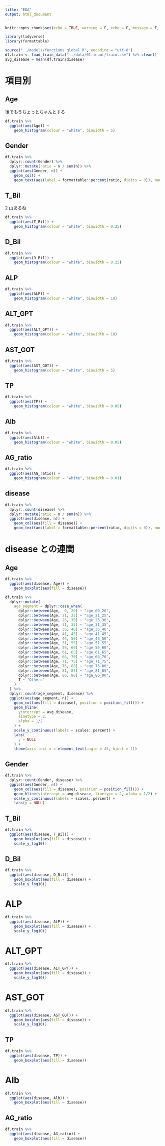 ```yaml
---
title: "EDA"
output: html_document
---
```


```r
knitr::opts_chunk$set(echo = TRUE, warning = F, echo = F, message = F, fig.align = "center", fig.width = 7, fig.height = 4)

library(tidyverse)
library(formattable)
```

```r
source("../models/functions_global.R", encoding = "utf-8")
df.train <- load_train_data("../data/01.input/train.csv") %>% clean()
avg_disease = mean(df.train$disease)
```


# 項目別

## Age

後でもうちょっとちゃんとする

```r
df.train %>%
  ggplot(aes(Age)) +
    geom_histogram(colour = "white", binwidth = 5)
```

## Gender

```r
df.train %>%
  dplyr::count(Gender) %>%
  dplyr::mutate(ratio = n / sum(n)) %>%
  ggplot(aes(Gender, n)) +
    geom_col() +
    geom_text(aes(label = formattable::percent(ratio, digits = 0)), nudge_y = 15)
```

## T_Bil

2 山あるね

```r
df.train %>%
  ggplot(aes(T_Bil)) +
    geom_histogram(colour = "white", binwidth = 0.25)
```

## D_Bil

```r
df.train %>%
  ggplot(aes(D_Bil)) +
    geom_histogram(colour = "white", binwidth = 0.25)
```

## ALP

```r
df.train %>%
  ggplot(aes(ALP)) +
    geom_histogram(colour = "white", binwidth = 10)
```

## ALT_GPT

```r
df.train %>%
  ggplot(aes(ALT_GPT)) +
    geom_histogram(colour = "white", binwidth = 10)
```


## AST_GOT

```r
df.train %>%
  ggplot(aes(AST_GOT)) +
    geom_histogram(colour = "white", binwidth = 5)
```


## TP

```r
df.train %>%
  ggplot(aes(TP)) +
    geom_histogram(colour = "white", binwidth = 0.05)
```


## Alb

```r
df.train %>%
  ggplot(aes(Alb)) +
    geom_histogram(colour = "white", binwidth = 0.05)
```


## AG_ratio

```r
df.train %>%
  ggplot(aes(AG_ratio)) +
    geom_histogram(colour = "white", binwidth = 0.01)
```

## disease

```r
df.train %>%
  dplyr::count(disease) %>%
  dplyr::mutate(ratio = n / sum(n)) %>%
  ggplot(aes(disease, n)) +
    geom_col(aes(fill = disease)) +
    geom_text(aes(label = formattable::percent(ratio, digits = 0)), nudge_y = 15)
```


# disease との連関

## Age

```r
df.train %>%
  ggplot(aes(disease, Age)) +
    geom_boxplot(aes(fill = disease))
```

```r
df.train %>%
  dplyr::mutate(
    age_segment = dplyr::case_when(
      dplyr::between(Age,  0, 20) ~ "age_00_20",
      dplyr::between(Age, 21, 25) ~ "age_21_25",
      dplyr::between(Age, 26, 30) ~ "age_26_30",
      dplyr::between(Age, 31, 35) ~ "age_31_35",
      dplyr::between(Age, 36, 40) ~ "age_36_40",
      dplyr::between(Age, 41, 45) ~ "age_41_45",
      dplyr::between(Age, 46, 50) ~ "age_46_50",
      dplyr::between(Age, 51, 55) ~ "age_51_55",
      dplyr::between(Age, 56, 60) ~ "age_56_60",
      dplyr::between(Age, 61, 65) ~ "age_61_65",
      dplyr::between(Age, 66, 70) ~ "age_66_70",
      dplyr::between(Age, 71, 75) ~ "age_71_75",
      dplyr::between(Age, 76, 80) ~ "age_76_80",
      dplyr::between(Age, 81, 85) ~ "age_81_85",
      dplyr::between(Age, 86, 90) ~ "age_86_90",
      T ~ "Others"
    )
  ) %>%
  dplyr::count(age_segment, disease) %>%
  ggplot(aes(age_segment, n)) +
    geom_col(aes(fill = disease), position = position_fill()) +
    geom_hline(
      yintercept = avg_disease,
      linetype = 2,
      alpha = 1/2
    ) +
    scale_y_continuous(labels = scales::percent) +
    labs(
      y = NULL
    ) +
    theme(axis.text.x = element_text(angle = 45, hjust = 1))
```

## Gender

```r
df.train %>%
  dplyr::count(Gender, disease) %>%
  ggplot(aes(Gender, n)) +
    geom_col(aes(fill = disease), position = position_fill()) +
    geom_hline(yintercept = avg_disease, linetype = 2, alpha = 1/2) +
    scale_y_continuous(labels = scales::percent) +
    labs(y = NULL)
```


## T_Bil

```r
df.train %>%
  ggplot(aes(disease, T_Bil)) +
    geom_boxplot(aes(fill = disease)) +
    scale_y_log10()
```


## D_Bil

```r
df.train %>%
  ggplot(aes(disease, D_Bil)) +
    geom_boxplot(aes(fill = disease)) +
    scale_y_log10()
```


# ALP
```r
df.train %>%
  ggplot(aes(disease, ALP)) +
    geom_boxplot(aes(fill = disease)) +
    scale_y_log10()
```


# ALT_GPT

```r
df.train %>%
  ggplot(aes(disease, ALT_GPT)) +
    geom_boxplot(aes(fill = disease)) +
    scale_y_log10()
```


# AST_GOT

```r
df.train %>%
  ggplot(aes(disease, AST_GOT)) +
    geom_boxplot(aes(fill = disease)) +
    scale_y_log10()
```


## TP

```r
df.train %>%
  ggplot(aes(disease, TP)) +
    geom_boxplot(aes(fill = disease))
```


# Alb

```r
df.train %>%
  ggplot(aes(disease, Alb)) +
    geom_boxplot(aes(fill = disease))
```


## AG_ratio

```r
df.train %>%
  ggplot(aes(disease, AG_ratio)) +
    geom_boxplot(aes(fill = disease))
```

